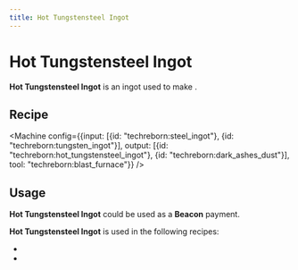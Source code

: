 ```yaml
---
title: Hot Tungstensteel Ingot
---
```


<ItemImage file="hot_tungstensteel_ingot" alt="Ingots" size="200" />

# Hot Tungstensteel Ingot

**Hot Tungstensteel Ingot** is an ingot used to make <McItem slug="techreborn:tungstensteel_ingot"/>.

## Recipe

<CraftingTable recipe="input techreborn:hot_tungstensteel_nugget techreborn:hot_tungstensteel_nugget techreborn:hot_tungstensteel_nugget input techreborn:hot_tungstensteel_nugget techreborn:hot_tungstensteel_nugget techreborn:hot_tungstensteel_nugget input techreborn:hot_tungstensteel_nugget techreborn:hot_tungstensteel_nugget techreborn:hot_tungstensteel_nugget output techreborn:hot_tungstensteel_ingot"/>

<CraftingTable recipe="input air air air input air techreborn:hot_tungstensteel_storage_block air input air air air output techreborn:hot_tungstensteel_ingot,9"/>

<Machine config={{input: [{id: "techreborn:steel_ingot"}, {id: "techreborn:tungsten_ingot"}], output: [{id: "techreborn:hot_tungstensteel_ingot"}, {id: "techreborn:dark_ashes_dust"}], tool: "techreborn:blast_furnace"}} />

## Usage

**Hot Tungstensteel Ingot** could be used as a **Beacon** payment.

**Hot Tungstensteel Ingot** is used in the following recipes:

- <McItem slug="techreborn:hot_tungstensteel_nugget"/>
- <McItem slug="techreborn:hot_tungstensteel_storage_block"/>

<Machine recipe="input techreborn:hot_tungstensteel_ingot output techreborn:tungstensteel_ingot tool techreborn:vacuum_freezer" />
